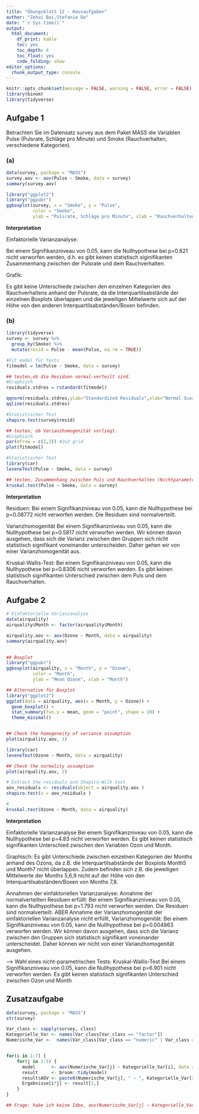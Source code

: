 ```yaml
---
title: "Übungsblatt 12 - Hausaufgaben"
author: "Zehui Bai,Stefanie Do"
date: "`r Sys.time()`"
output: 
  html_document: 
    df_print: kable
    toc: yes
    toc_depth: 4
    toc_float: yes
    code_folding: show
editor_options:
  chunk_output_type: console
---
```


```r
knitr::opts_chunk$set(message = FALSE, warning = FALSE, error = FALSE)
library(binom)
library(tidyverse)
```


## Aufgabe 1

Betrachten Sie im Datensatz survey aus dem Paket MASS die Variablen Pulse (Pulsrate, Schläge pro Minute) und Smoke (Rauchverhalten, verschiedene Kategorien).

### (a)

```r
data(survey, package = "MASS")
survey.aov <- aov(Pulse ~ Smoke, data = survey)
summary(survey.aov)

library("ggplot2")
library("ggpubr")
ggboxplot(survey, x = "Smoke", y = "Pulse", 
          color = "Smoke",
          ylab = "Pulsrate, Schläge pro Minute", xlab = "Rauchverhalten")
```

**Interpretation**

Einfaktorielle Varianzanalyse:

Bei einem Signifikanzniveau von 0.05, kann die Nullhypothese bei p=0.821 nicht verworfen werden, d.h. es gibt keinen statistisch siginifikanten Zusammenhang zwischen der Pulsrate und dem Rauchverhalten.

Grafik:

Es gibt keine Unterschiede zwischen den einzelnen Kategorien des Rauchverhaltens anhand der Pulsrate, da die Interquartilsabstände der einzelnen Boxplots überlappen und die jeweiligen Mittelwerte sich auf der Höhe von den anderen Interquartilsabständen/Boxen befinden.


### (b)

```r
library(tidyverse)
survey <- survey %>%
  group_by(Smoke) %>%
  mutate(resid = Pulse - mean(Pulse, na.rm = TRUE))

#Fit model für Tests
fitmodel = lm(Pulse ~ Smoke, data = survey) 

## testen,ob die Residuen normal-verteilt sind.
#Graphisch
residuals.stdres = rstandard(fitmodel)

qqnorm(residuals.stdres,ylab="Standardized Residuals",xlab="Normal Scores of ANOVA", main="Theoretical quantiles") 
qqline(residuals.stdres)

#Statistischer Test
shapiro.test(survey$resid)

## testen, ob Varianzhomogenität vorliegt.
#Graphisch
par(mfrow = c(2,2)) #2x2 grid
plot(fitmodel)

#Statistischer Test
library(car)
leveneTest(Pulse ~ Smoke, data = survey)

## testen, Zusammenhang zwischen Puls und Rauchverhalten (Nichtparametrisch).
kruskal.test(Pulse ~ Smoke, data = survey)
```

**Interpretation**

Residuen:
Bei einem Signifikanzniveau von 0.05, kann die Nullhypothese bei p=0.08772 nicht verworfen werden. Die Residuen sind normalverteilt.

Varianzhomogenität
Bei einem Signifikanzniveau von 0.05, kann die Nullhypothese bei p=0.5817 nicht verworfen werden. Wir können davon ausgehen, dass sich die Varianz zwischen den Gruppen sich nicht statistisch signifikant voneinander unterscheiden. Daher gehen wir von einer Varianzhomogenität aus. 

Kruskal-Wallis-Test:
Bei einem Signifikanzniveau von 0.05, kann die Nullhypothese bei p=0.8306 nicht verworfen werden. Es gibt keinen statistisch signifikanten Unterschied zwischen dem Puls und dem Rauchverhalten.


## Aufgabe 2

```r

# Einfaktorielle Varianzanalyse
data(airquality)
airquality$Month <- factor(airquality$Month)

airquality.aov <- aov(Ozone ~ Month, data = airquality)
summary(airquality.aov)

    
## Boxplot
library("ggpubr")
ggboxplot(airquality, x = "Month", y = "Ozone", 
          color = "Month",
          ylab = "Mean Ozone", xlab = "Month")

## Alternative für Boxplot
library("ggplot2")
ggplot(data = airquality, aes(x = Month, y = Ozone)) +
  geom_boxplot() +
  stat_summary(fun.y = mean, geom = "point", shape = 20) +
  theme_minimal()


## Check the homogeneity of variance assumption
plot(airquality.aov, 1)

library(car)
leveneTest(Ozone ~ Month, data = airquality)

## Check the normality assumption
plot(airquality.aov, 2)

# Extract the residuals and Shapiro-Wilk test
aov_residuals <- residuals(object = airquality.aov )
shapiro.test(x = aov_residuals )

#
kruskal.test(Ozone ~ Month, data = airquality)
```

**Interpretation**

Einfaktorielle Varianzanalyse
Bei einem Signifikanzniveau von 0.05, kann die Nullhypothese bei p=4.83 nicht verworfen werden. Es gibt keinen statistisch signifikanten Unterschied zwischen den Variablen Ozon und Month.

Graphisch:
Es gibt Unterschiede zwischen einzelnen Kategorien der Months anhand des Ozons, da z.B. die Interquartilsabstände der Boxplots Month5 und Month7 nicht überlappen. Zudem befinden sich z.B. die jeweiligen Mittelwerte der Months 5,6,9 nicht auf der Höhe von den Interquartilsabständen/Boxen von Months 7,8.

Annahmen der einfaktoriellen Varianzanalyse:
Annahme der normalverteilten Residuen erfüllt:
Bei einem Signifikanzniveau von 0.05, kann die Nullhypothese bei p=1.793 nicht verworfen werden. Die Residuen sind normalverteilt.
ABER Annahme der Varianzhomogenität der einfaktoriellen Varianzanalyse nicht erfüllt, 
Varianzhomogenität:
Bei einem Signifikanzniveau von 0.05, kann die Nullhypothese bei p=0.004863 verworfen werden. Wir können davon ausgehen, dass sich die Varianz zwischen den Gruppen sich  statistisch signifikant voneinander unterscheidet. Daher können wir nicht von einer Varianzhomogenität ausgehen. 

--> Wahl eines nicht-parametrischen Tests: Kruskal-Wallis-Test
Bei einem Signifikanzniveau von 0.05, kann die Nullhypothese bei p=6.901 nicht verworfen werden. Es gibt keinen statistisch signifikanten Unterschied zwischen Ozon und Month



## Zusatzaufgabe

```r
data(survey, package = "MASS")
str(survey)

Var_class <- sapply(survey, class)
Kategorielle_Var <- names(Var_class[Var_class == "factor"])
Numerische_Var <-  names(Var_class[Var_class == "numeric" | Var_class == "integer"])


for(i in 1:7) {
    for(j in 1:5) {
      model      <- aov(Numerische_Var[j] ~ Kategorielle_Var[i], data = survey)
      result     <- broom::tidy(model)
      result$AOV <- paste0(Numerische_Var[j], " ~ ", Kategorielle_Var[i])
      Ergebnisse[i*j] <- result[1,]
    }
}

## Frage: habe ich keine Idee, aov(Numerische_Var[j] ~ Kategorielle_Var[i], data = survey) funktioniert nicht.
```